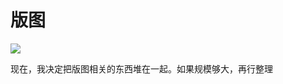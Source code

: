 # 版图


![](https://www.cguardian.com/uploadfiles/JD90000071/jd20100021/l/_lastModified1481711140000_/jd20100021112501.jpg)


现在，我决定把版图相关的东西堆在一起。如果规模够大，再行整理

<DocCardList />
